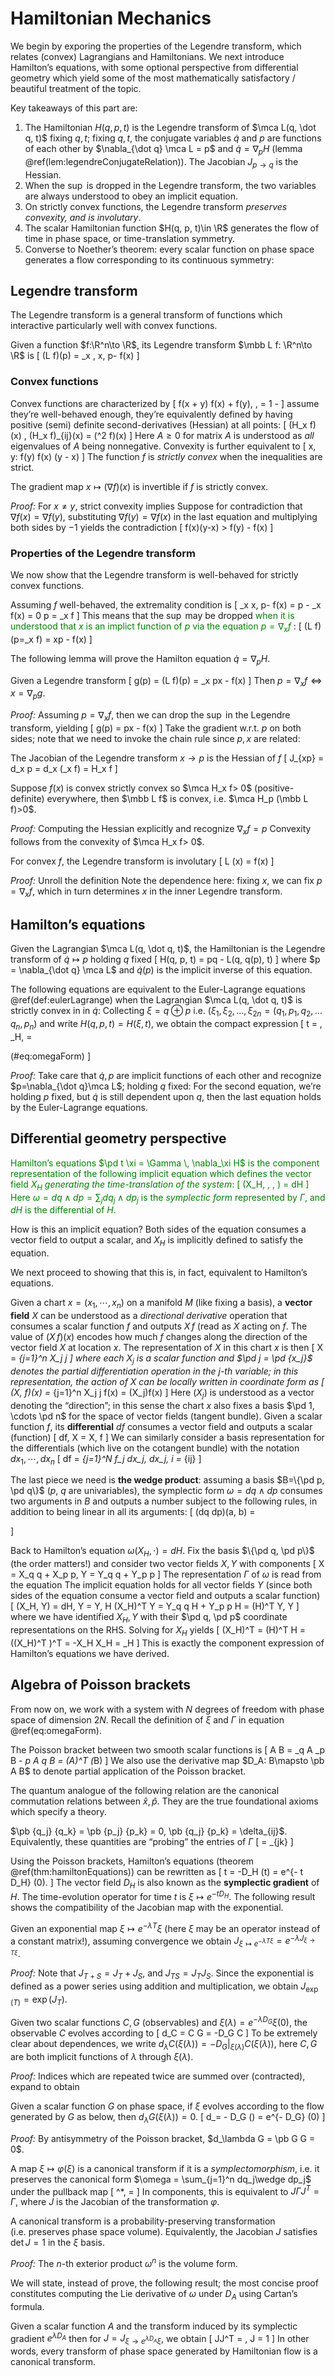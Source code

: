 # Hamiltonian Mechanics 

We begin by exporing the properties of the Legendre 
transform, which relates (convex) Lagrangians and Hamiltonians. 
We next introduce Hamilton's equations, with some 
optional perspective from differential geometry 
which yield some of the most mathematically satisfactory / beautiful 
treatment of the topic. 

Key takeaways of this part are: 

1. The Hamiltonian $H(q, p, t)$ is the Legendre transform of $\mca L(q, \dot q, t)$ 
    fixing $q, t$; fixing $q, t$, the conjugate variables 
    $\dot q$ and $p$ are functions 
    of each other by $\nabla_{\dot q} \mca L = p$ and $\dot q = \nabla_p H$ 
    (lemma \@ref(lem:legendreConjugateRelation)). 
    The Jacobian $J_{p\to q}$ is the Hessian. 
2. When the $\sup$ is dropped in the Legendre transform, 
    the two variables are always understood to obey 
    an implicit equation.
3. On strictly convex functions, the Legendre transform _preserves 
    convexity, and is involutary_. 
4. The scalar Hamiltonian function $H(q, p, t)\in \R$ 
    generates the flow of time in phase space, or time-translation symmetry. 
5. Converse to Noether's theorem: every scalar function on phase space 
    generates a flow corresponding to its continuous symmetry: 

## Legendre transform {-}

The Legendre transform is a general transform of functions 
which interactive particularly well with convex functions. 

:::{.definition name="Legendre transform"}
Given a function $f:\R^n\to \R$, its Legendre transform 
$\mbb L f: \R^n\to \R$ is 
\[ 
    (\mbb L f)(p) = \sup_x \, \la x, p\ra - f(x)
\] 
:::

### Convex functions {-}
Convex functions are characterized by 
\[ 
    f(\lambda x + \bar \lambda y) \leq \lambda f(x) + \bar \lambda f(y), \quad 
    \lambda \in [0, 1], \bar \lambda = 1 - \lambda 
\] 
assume they're well-behaved enough, they're equivalently defined by 
having positive (semi) definite second-derivatives (Hessian) at all points: 
\[ 
    (\mca H_x f)(\forall x) \geq 0, \quad 
    (\mca H_x f)_{ij}(x) = (\pd {x_i x_j}^2 f)(x)
\] 
Here $A\geq 0$ for matrix $A$ is understood 
as _all_ eigenvalues of $A$ being nonnegative. Convexity is further 
equivalent to 
\[ 
    \forall x, y: f(y) \geq \nabla f(x) \cdot (y - x)
\] 
The function $f$ is _strictly convex_ when the inequalities are strict. 

:::{.proposition}
The gradient map $x\mapsto (\nabla f)(x)$ is invertible 
if $f$ is strictly convex. 
:::
_Proof:_ For $x\neq y$, strict convexity implies 
\begin{align}
    \nabla f(x) \cdot (y-x) < f(y) - f(x), \quad 
    \nabla f(y) \cdot (x-y) < f(x) - f(y)
\end{align}
Suppose for contradiction that $\nabla f(x) = \nabla f(y)$, 
substituting $\nabla f(y)=\nabla f(x)$ in the last equation and 
multiplying both sides by $-1$ yields the contradiction 
\[ 
    \nabla f(x)\cdot (y-x) > f(y) - f(x)
\] 

### Properties of the Legendre transform {-}
We now show that the Legendre transform is well-behaved 
for strictly convex functions. 

Assuming $f$ well-behaved, the extremality condition is 
\[ 
    \nabla_x \la x, p\ra - f(x) 
    = p - \nabla_x f(x) = 0 \iff p = \nabla_x f 
\] 
This means that the $\sup$ may be dropped
<span style="color:green">
when it is understood that $x$ is an implict function of 
$p$ via the equation $p = \nabla_x f$ 
</span>: 
\[ 
    (\mbb L f)(p=\nabla_x f) = x\cdot p - f(x)
\] 

The following lemma will prove the Hamilton 
equation $\dot q = \nabla_p H$. 

:::{.lemma #legendreConjugateRelation name="two-way relation between x and p"}
Given a Legendre transform 
\[ 
    g(p) = (\mbb L f)(p) = \sup_x p\cdot x - f(x)
\] 
Then $p = \nabla_x f \iff x = \nabla_p g$. 
:::
_Proof:_ Assuming $p = \nabla_x f$, then we can 
drop the $\sup$ in the Legendre transform, yielding 
\[ 
    g(p) = p\cdot x - f(x)
\] 
Take the gradient w.r.t. $p$ on both sides; note that 
we need to invoke the chain rule since $p, x$ are related: 
\begin{align}
    \nabla_p g(p) 
    &= \nabla_p (p\cdot x - f(x)) 
    = x + J_{p\to x} p - J_{p\to x} (\nabla_x f)_{=p}
    = x 
\end{align}

:::{.proposition name="Jacobian of Legendre transform"}
The Jacobian of the Legendre transform $x\to p$ is the Hessian of $f$ 
\[ 
    J_{x\to p} = d_x p = d_x \left(\nabla_x f\right) = \mca H_x f 
\] 
:::

:::{.proposition name="convexity invariance"}
Suppose $f(x)$ is convex strictly convex so $\mca H_x f> 0$ 
(positive-definite) everywhere, then $\mbb L f$ 
is convex, i.e. $\mca H_p (\mbb L f)>0$. 
:::
_Proof:_ Computing the Hessian explicitly and recognize $\nabla_x f = p$
\begin{align}
    \mca H_p(\mbb L f) 
    &= d_p [\nabla_p (\mbb L f)] = d_p \left[
        x + J_{p\to x} p - J_{p\to x}\nabla_x f
    \right] \\ 
    &= d_p x = J_{p\to x} = J_{x\to p}^{-1} = \left(\mca H_x f\right)^{-1}
\end{align}
Convexity follows from the convexity of $\mca H_x f> 0$. 

:::{.proposition name="involutary"}
For convex $f$, the Legendre transform is involutary 
\[ 
    \mbb L \left[(\mbb L f)(p)\right] (x) = f(x)
\] 
:::
_Proof:_ Unroll the definition
\begin{align}
    \mbb L \left[(\mbb L f)(p)\right] (x)
    &= \mbb L \left[p\mapsto xp - f(x)\right] (x)\\ 
    &= xp - \left[p\mapsto xp - f(x)\right]\, p 
    = xp - xp - f(x) = f(x)
\end{align}
Note the dependence here: fixing $x$, we can fix $p=\nabla_x f$, which 
in turn determines $x$ in the inner Legendre transform. 


## Hamilton's equations {-}

:::{.definition name="Hamiltonian"}
Given the Lagrangian $\mca L(q, \dot q, t)$, the 
    Hamiltonian is the Legendre transform of $\dot q\mapsto p$ 
    holding $q$ fixed 
    \[ 
        H(q, p, t) = p\cdot \dot q - \mca L(q, \dot q(p), t)
    \] 
    where $p = \nabla_{\dot q} \mca L$ and $\dot q(p)$ 
    is the implicit inverse of this equation. 
:::

:::{.theorem #hamiltonEquations name="Hamilton's equations"} 
The following equations are equivalent to the Euler-Lagrange 
    equations \@ref(def:eulerLagrange) when the Lagrangian 
    $\mca L(q, \dot q, t)$ is strictly convex in in $\dot q$: 
    \begin{aligned}
        \dot p 
        = -\nabla_q H, \quad \dot q 
        = \nabla_p H 
    \end{aligned}
    Collecting $\xi = q \oplus p$ i.e. $(\xi_1, \xi_2, \dots, \xi_{2n} = (q_1, p_1, q_2, \dots q_n, p_n)$ 
    and write $H(q, p, t) = H(\xi, t)$, we obtain the compact expression 
    \[ 
        \pd t \xi = \Gamma\,  \nabla_\xi H, \quad \Gamma 
        = \bigoplus \begin{pmatrix}
            0 & 1 \\ -1 & 0 
        \end{pmatrix}
        (\#eq:omegaForm)
    \] 
:::
_Proof:_ Take care that $\dot q, p$ are implicit functions of each other 
    and recognize $p=\nabla_{\dot q}\mca L$; holding $q$ fixed: 
    \begin{align}
        \nabla_p H(q, p, t) 
        &= \nabla_p \left[p\cdot \dot q - \mca L(q, \dot q(p), t)\right] \\ 
        &= \dot q + J_{p\to \dot q} p - J_{p\to \dot q}(\nabla_{\dot q}\mca L) 
        = \dot q 
    \end{align}
    For the second equation, we're holding $p$ fixed, but $\dot q$ is still 
    dependent upon $q$, then 
    \begin{align}
        \nabla_q H(q, p, t) 
        &= \nabla_q \left[
            p\cdot \dot q - \mca L(q, \dot q(p), t)
        \right] \\ 
        &= J_{q\to \dot q}p 
        - \nabla_q \mca L - J_{q\to \dot q} (\nabla_{\dot q}\mca L) 
        = - \nabla_q \mca L  \\ 
        \dot p 
        &= d_t \nabla_{\dot q}\mca L = \nabla_q \mca L 
    \end{align}
    the last equation holds by the Euler-Lagrange equations. 

## Differential geometry perspective {-}

<div style="color:green">
Hamilton's equations $\pd t \xi = \Gamma \, \nabla_\xi H$ 
is the component representation of the following implicit 
equation which defines the vector field $X_H$ 
_generating the time-translation of the system_: 
\[ 
    \omega(X_H, \, \cdot\, ) = dH
\] 
Here $\omega= dq \wedge dp = \sum_j dq_j\wedge dp_j$ 
is the _symplectic form_ represented by $\Gamma$, and $dH$ 
is the differential of $H$. 
</div> 
How is this an implicit equation? Both sides 
of the equation consumes a vector field to output 
a scalar, and $X_H$ is implicitly defined to satisfy the equation. 

We next proceed to showing that this is, in fact, 
equivalent to Hamilton's equations. 

:::{.remark name="differential geometry basics"}
Given a chart $x=(x_1, \cdots, x_n)$ on a manifold $M$ (like fixing 
a basis), a **vector field** $X$ can be understood as a _directional derivative_ 
operation that consumes a scalar function $f$ and outputs $X\, f$ (read as 
$X$ acting on $f$. The value of $(X\, f)(x)$ encodes how much $f$ 
changes along the direction of the vector field $X$ at location $x$. 
The representation of $X$ in this chart $x$ is then 
\[ 
    X = \sum_{j=1}^n X_j \pd j 
\] 
where each $X_j$ is a scalar function and $\pd j = \pd {x_j}$ 
denotes the partial differentiation operation in the $j$-th variable; 
in this representation, the action of $X$ can be locally written 
in coordinate form as 
\[ 
    (X\, f)(x) = \sum_{j=1}^n X_j \pd j f(x) = (X_j)\cdot \nabla f(x)
\] 
Here $(X_j)$ is understood as a vector denoting the "direction"; 
in this sense the chart $x$ also fixes a basis $\pd 1, \cdots \pd n$ 
for the space of vector fields (tangent bundle). 
Given a scalar function $f$, its **differential** $df$ consumes a vector 
field and outputs a scalar (function)
\[
    df\, X = X\, f 
\] 
We can similarly consider a basis representation for the differentials 
(which live on the cotangent bundle) with the notation $d x_1, \cdots, dx_n$ 
\[ 
    df = \sum_{j=1}^N f_j dx_j, \quad dx_j\, \pd i = \delta_{ij}
\] 
:::

The last piece we need is **the wedge product**: assuming a basis 
$B=\{\pd p, \pd q\}$ ($p$, $q$ are univariables), the symplectic form 
$\omega = dq \wedge dp$ consumes two arguments in $B$ and outputs a number 
subject to the following rules, in addition to being linear in all its arguments: 
\[ 
    (dq \wedge dp)(\pd a, \pd b) = \begin{cases}
        1 & (\pd a, \pd b) = \pd q, \pd p \\ 
        -1 & (\pd a, \pd b) = \pd p, \pd q \\ 
        0 & \text{otherwise}. 
    \end{cases}
\] 

Back to Hamilton's equation $\omega(X_H, \cdot) = dH$. 
Fix the basis $\{\pd q, \pd p\}$ (the order matters!)
and consider two vector fields $X, Y$ with components 
\[ 
    X = X_q \pd q + X_p \pd p, \quad Y = Y_q \pd q + Y_p \pd p 
\] 
The representation $\Gamma$ of $\omega$ is read from the equation 
\begin{align}
    \omega(X, Y) 
    &= X_qY_q \omega(\pd q, \pd q)_{=0} + X_p Y_q \omega(\pd p, \pd q)_{=-1}
    + X_qY_p \omega (\pd q, \pd p)_{=1} + X_pY_p \omega (\pd p, \pd p)_{=0} \\ 
    &= X_qY_p - X_p Y_q 
    = \begin{pmatrix} X_q \\ X_p \end{pmatrix}^T 
    \begin{pmatrix}
        0 & 1 \\ -1 & 0 
    \end{pmatrix} \begin{pmatrix}
        Y_q \\ Y_p 
    \end{pmatrix} \implies \Gamma = \begin{pmatrix}
        0 & 1 \\ -1 & 0 
    \end{pmatrix}
\end{align}
The implicit equation holds for all vector fields $Y$ 
(since both sides of the equation consume a vector field and outputs a scalar function)
\[ 
    \omega (X_H, Y) = dH\, Y = Y\, H \implies (X_H)^T \Gamma Y 
    = Y_q \pd q H + Y_p \pd p H = (\nabla H)^T Y, \quad \forall Y
\] 
where we have identified $X_H, Y$ with their $\pd q, \pd p$ coordinate 
representations on the RHS. Solving for $X_H$ yields 
\[ 
    (X_H)^T \Gamma = (\nabla H)^T \iff \nabla H = ((X_H)^T \Gamma)^T 
    = -\Gamma X_H \iff X_H = \Gamma \nabla_H 
\] 
This is exactly the component expression of Hamilton's equations 
we have derived. 
</details>

## Algebra of Poisson brackets {-}

From now on, we work with a system with $N$ degrees of freedom 
with phase space of dimension $2N$. Recall the definition 
of $\xi$ and $\Gamma$ in equation \@ref(eq:omegaForm). 

:::{.definition name="Poisson bracket"}
The Poisson bracket between two smooth scalar functions is 
\[
    \pb A B = \nabla_q A \cdot \nabla_p B - \nabla_p A \cdot \nabla_q B 
    = (\nabla_\xi A)^T \Gamma (\nabla_\xi B)
\]
We also use the derivative map $D_A: B\mapsto \pb A B$ to denote partial 
application of the Poisson bracket. 
:::

The quantum analogue of the following relation are the canonical 
commutation relations between $\hat x, \hat p$. They are the true 
foundational axioms which specify a theory. 

:::{.definition name="fundamental Poisson brackets"}
$\pb {q_j} {q_k} = \pb {p_j} {p_k} = 0, \pb {q_j} {p_k} = \delta_{ij}$. 
Equivalently, these quantities are "probing" the entries of $\Gamma$ 
\[
    \pb {\xi_j}{\xi_k} = \Gamma_{jk}
\]
:::

Using the Poisson brackets, Hamilton's equations (theorem \@ref(thm:hamiltonEquations)) 
can be rewritten as 
\[
    \pd t \xi = -D_H \xi \implies \xi(t) = e^{- t D_H} \xi(0).
\]
The vector field $D_H$ is also known as the **symplectic gradient** 
of $H$. The time-evolution operator for time $t$ 
is $\xi \mapsto e^{-tD_H}$. The following result shows the compatibility of the 
Jacobian map with the exponential. 

:::{.proposition name="Jacobian of an exponential transform"}
Given an exponential map $\xi \mapsto e^{-\lambda T}\xi$ 
(here $\xi$ may be an operator instead of a constant matrix!), 
assuming convergence we obtain 
$J_{\xi \mapsto e^{-\lambda T \xi}} = e^{-\lambda J_{\xi \to T\xi}}$. 
:::
_Proof:_ Note that $J_{T+S} = J_T+J_S$, and $J_{TS}=J_TJ_S$. Since 
the exponential is defined as a power series using addition and multiplication, 
we obtain $J_{\exp(T)} = \exp(J_T)$. 

:::{.theorem name="evolution of scalar under flow generated by another scalar"}
Given two scalar functions $C, G$ (observables) 
and $\xi(\lambda)=e^{-\lambda D_G} \xi(0)$, 
the observable $C$ evolves according to 
\[
    d_\lambda C = \pb C G = -D_G C 
\]
To be extremely clear about dependences, we write 
$d_\lambda C(\xi(\lambda)) = -D_G \big|_{\xi(\lambda)} C(\xi(\lambda))$, 
here $C, G$ are both implicit functions of $\lambda$ through $\xi(\lambda)$. 
:::
_Proof:_ Indices which are repeated twice are summed over (contracted), expand to obtain 
\begin{align}
    d_\lambda C 
    &= (\nabla_\xi C)\cdot d_\lambda \xi = -(\nabla_\xi C)\cdot D_G \xi  
    = (\pd {\xi_j} C) [\xi_j, G] \\ 
    &= (\pd {\xi_j} C) \pd {\xi_l} \xi_j \Gamma_{lk} (\pd {\xi_k} G)
    = (\pd {\xi_j} C)\Gamma_{jk}(\pd {\xi_k} G)
    = \pb C G 
\end{align}

:::{.corollary name="scalars are conserved under their Hamiltonian flow"}
Given a scalar function $G$ on phase space, if $\xi$ evolves according to 
the flow generated by $G$ as below, then $d_\lambda G(\xi(\lambda)) = 0$. 
\[
    d_\lambda \xi = - D_G \xi \iff \xi(\lambda) = e^{- \lambda D_G} \xi(0)
\]
:::
_Proof:_ By antisymmetry of the Poisson bracket, $d_\lambda G = \pb G G = 0$. 

:::{.definition name="canonical transform"}
A map $\xi\mapsto \varphi(\xi)$ is a canonical transform 
if it is a _symplectomorphism_, i.e. it preserves the canonical 
form $\omega = \sum_{j=1}^n dq_j\wedge dp_j$ under the pullback map 
\[
    \varphi^*\, \omega = \omega 
\]
In components, this is equivalent to $J\Gamma J^T = \Gamma$, where 
$J$ is the Jacobian of the transformation $\varphi$. 
:::

:::{.theorem name="Liouville's theorem"}
A canonical transform is a probability-preserving transformation 
(i.e. preserves phase space volume). 
Equivalently, the Jacobian $J$ satisfies $\det J=1$ 
in the $\xi$ basis. 
:::
_Proof:_ The $n$-th exterior product $\omega^n$ is the volume form. 

We will state, instead of prove, the following result; the 
most concise proof constitutes computing the Lie derivative of 
$\omega$ under $D_A$ using Cartan's formula. 

:::{.theorem}
Given a scalar function $A$ and the transform induced 
by its symplectic gradient $e^{\lambda D_A}$ 
then for $J=J_{\xi \to e^{\lambda D_A}\xi}$, we obtain 
\[
    J\Gamma J^T = \Gamma, \quad \det J = 1
\]
In other words, every transform of phase space generated by 
Hamiltonian flow is a canonical transform. 
:::